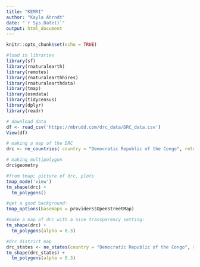 ```yaml
---
title: "KEMRI"
author: "Kayla Ahrndt"
date: "`r Sys.Date()`"
output: html_document
---
```


```r
knitr::opts_chunk$set(echo = TRUE)

#load in libraries
library(sf)
library(rnaturalearth)
library(remotes)
library(rnaturalearthhires)
library(rnaturalearthdata)
library(tmap)
library(osmdata)
library(tidycensus)
library(dplyr)
library(readr)

# download data
df <- read_csv('https://mbrudd.com/drc_data/DRC_data.csv')
View(df)

# making a map of the DRC
drc <- ne_countries( country = "Democratic Republic of the Congo", returnclass = "sf" )

# making multipolygon
drc$geometry

#from tmap; picture of drc, plots
tmap_mode('view') 
tm_shape(drc) + 
  tm_polygons()

#get a good background:
tmap_options(basemaps = providers$OpenStreetMap) 

#make a map of drc with a nice transparency setting:
tm_shape(drc) + 
  tm_polygons(alpha = 0.3)

#drc district map
drc_states <- ne_states(country = "Democratic Republic of the Congo", returnclass = "sf")
tm_shape(drc_states) + 
  tm_polygons(alpha = 0.3)

```

<!-- Dear team, -->
<!-- Today, we received some data from a PhD student from the Democratic Republic of the Congo. She has been collecting data over the past 2 years on a small subset of kids submitted to neonatology. Her supervisor has requested you to look at some of the following: -->

<!--   - outcome of delivery (baby is okay and if baby was admitted to nenotolagy) -->
<!--   - malaria during pregnancy -->
<!--   - weight, height and apgar -->
<!--   - completeness of variables -->
<!--   - numbers of variables -->
<!--   - the mean age of women -->
<!--   - number of kids submitted to icu/neonatology -->
<!--   - who went to clinic and who did not go to clinic -->
<!--   - how many had a single or double or triple delivery -->
<!--   - mean birth weight and height and range & mean apgar and range -->
<!--   - difference time of when delivery was made (day vs. night) -->

<!-- Overall, the client has requested a neonatology descriptive paper. Please send me an update once a week so that I can see how you are progressing, but I am excited to see the final product in 4 weeks time.  -->
<!-- Many thanks, -->
<!-- Your super cool and suave boss -->




